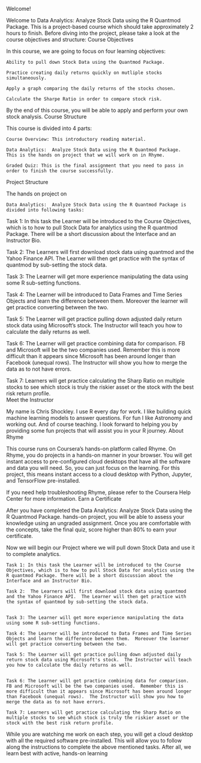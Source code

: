 Welcome!

Welcome to Data Analytics:  Analyze Stock Data using the R Quantmod Package.  This is a project-based course which should take approximately 2 hours to finish. Before diving into the project, please take a look at the course objectives and structure:
Course Objectives

In this course, we are going to focus on four learning objectives:

    Ability to pull down Stock Data using the Quantmod Package.

    Practice creating daily returns quickly on mutliple stocks simultaneously.

    Apply a graph comparing the daily returns of the stocks chosen.

    Calculate the Sharpe Ratio in order to compare stock risk.

By the end of this course, you will be able to apply and perform your own stock analysis.
Course Structure

This course is divided into 4 parts:

    Course Overview: This introductory reading material.

    Data Analytics:  Analyze Stock Data using the R Quantmod Package.  This is the hands on project that we will work on in Rhyme.

    Graded Quiz: This is the final assignment that you need to pass in order to finish the course successfully.

Project Structure

The hands on project on 

    Data Analytics:  Analyze Stock Data using the R Quantmod Package is divided into following tasks:

Task 1: In this task the Learner will be introduced to the Course Objectives, which is to how to pull Stock Data for analytics using the R quantmod Package. There will be a short discussion about the Interface and an Instructor Bio.

Task 2:  The Learners will first download stock data using quantmod and the Yahoo Finance API.  The Learner will then get practice with the syntax of quantmod by sub-setting the stock data.

Task 3: The Learner will get more experience manipulating the data using some R sub-setting functions.

Task 4: The Learner will be introduced to Data Frames and Time Series Objects and learn the difference between them.  Moreover the learner will get practice converting between the two.

Task 5: The Learner will get practice pulling down adjusted daily return stock data using Microsoft's stock.  The Instructor will teach you how to calculate the daily returns as well.

Task 6: The Learner will get practice combining data for comparison.  FB and Microsoft will be the two companies used.  Remember this is more difficult than it appears since Microsoft has been around longer than Facebook (unequal rows).  The Instructor will show you how to merge the data as to not have errors.

Task 7: Learners will get practice calculating the Sharp Ratio on multiple stocks to see which stock is truly the riskier asset or the stock with the best risk return profile.  
Meet the Instructor

My name is Chris Shockley.  I use R every day for work.  I like building quick machine learning models to answer questions.  For fun I like Astronomy and working out.  And of course teaching.  I look forward to helping you by providing some fun projects that will assist you in your R journey.
About Rhyme

This course runs on Coursera's hands-on platform called Rhyme. On Rhyme, you do projects in a hands-on manner in your browser. You will get instant access to pre-configured cloud desktops that have all the software and data you will need. So, you can just focus on the learning. For this project, this means instant access to a cloud desktop with Python, Jupyter, and TensorFlow pre-installed.  

If you need help troubleshooting Rhyme, please refer to the Coursera Help Center  for more information.
Earn a Certificate

After you have completed the Data Analytics:  Analyze Stock Data using the R Quantmod Package. hands-on project, you will be able to assess your knowledge using an ungraded assignment. Once you are comfortable with the concepts, take the final quiz, score higher than 80% to earn your certificate.

Now we will begin our Project where we will pull down Stock Data and use it to complete analytics.

    Task 1: In this task the Learner will be introduced to the Course Objectives, which is to how to pull Stock Data for analytics using the R quantmod Package. There will be a short discussion about the Interface and an Instructor Bio.

    Task 2:  The Learners will first download stock data using quantmod and the Yahoo Finance API.  The Learner will then get practice with the syntax of quantmod by sub-setting the stock data.
     

    Task 3: The Learner will get more experience manipulating the data using some R sub-setting functions.

    Task 4: The Learner will be introduced to Data Frames and Time Series Objects and learn the difference between them.  Moreover the learner will get practice converting between the two.

    Task 5: The Learner will get practice pulling down adjusted daily return stock data using Microsoft's stock.  The Instructor will teach you how to calculate the daily returns as well.
     

    Task 6: The Learner will get practice combining data for comparison.  FB and Microsoft will be the two companies used.  Remember this is more difficult than it appears since Microsoft has been around longer than Facebook (unequal rows).  The Instructor will show you how to merge the data as to not have errors.

    Task 7: Learners will get practice calculating the Sharp Ratio on multiple stocks to see which stock is truly the riskier asset or the stock with the best risk return profile.  

While you are watching me work on each step, you will get a cloud desktop with all the required software pre-installed. This will allow you to follow along the instructions to complete the above mentioned tasks. After all, we learn best with active, hands-on learning